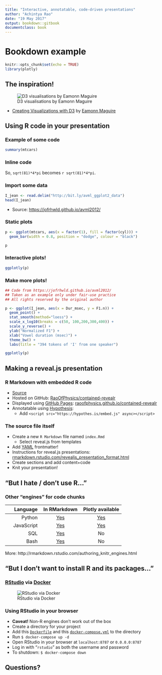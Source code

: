 ```yaml
--- 
title: "Interactive, annotatable, code-driven presentations"
author: "Achintya Rao"
date: "19 May 2017"
output: bookdown::gitbook
documentclass: book
---
```


# Bookdown example

<script src="https://hypothes.is/embed.js" async></script>
```r
knitr::opts_chunk$set(echo = TRUE)
library(plotly)
```

## The inspiration!

![D3 visualisations by Eamonn Maguire](https://raw.githubusercontent.com/RaoOfPhysics/contained-revealr/master/images/d3.gif)

- [Creating Visualizations with D3](http://antarctic-design.co.uk/biovis-workshop15/) by [Eamonn Maguire](https://github.com/eamonnmag)

## Using R code in your presentation

### Example of some code

```r
summary(mtcars)
```

### Inline code

So, `sqrt(81)*4*pi` becomes `r sqrt(81)*4*pi`.

### Import some data

```r
I_jean <- read.delim("http://bit.ly/avml_ggplot2_data")
head(I_jean)
```

- Source: [https://jofrhwld.github.io/avml2012/](https://jofrhwld.github.io/avml2012/)

### Static plots

```r

p <- ggplot(mtcars, aes(x = factor(1), fill = factor(cyl))) + 
  geom_bar(width = 0.8, position = "dodge", colour = "black")

p
```

### Interactive plots!

```r
ggplotly(p)
```

### Make more plots!

```r

## Code from https://jofrhwld.github.io/avml2012/
## Taken as an example only under fair-use practice
## All rights reserved by the original author

p <- ggplot(I_jean, aes(x = Dur_msec, y = F1.n)) + 
  geom_point() + 
  stat_smooth(method="loess") +
  scale_x_log10(breaks = c(50, 100,200,300,400)) +
  scale_y_reverse() +
  ylab("Normalized F1") +
  xlab("Vowel duration (msec)") +
  theme_bw() +
  labs(title = "394 tokens of 'I' from one speaker")

ggplotly(p)
```

## Making a reveal.js presentation

### R Markdown with embedded R code

- [Source](https://raw.githubusercontent.com/RaoOfPhysics/contained-revealr/master/index.Rmd)
- Hosted on GitHub: [RaoOfPhysics/contained-revealr](https://github.com/RaoOfPhysics/contained-revealr)
- Displayed using [GitHub Pages](https://pages.github.com/): [raoofphysics.github.io/contained-revealr](https://raoofphysics.github.io/contained-revealr)
- Annotatable using [Hypothesis](https://hypothes.is):
    - Add `<script src="https://hypothes.is/embed.js" async></script>`

### The source file itself

- Create a new `R Markdown` file named `index.Rmd`
    - Select reveal.js from templates
- Add [YAML](http://www.yaml.org/) frontmatter!
- Instructions for reveal.js presentations: [rmarkdown.rstudio.com/revealjs_presentation_format.html](http://rmarkdown.rstudio.com/revealjs_presentation_format.html)
- Create sections and add content+code
- Knit your presentation!

## "But I hate / don't use R…"

### Other "engines" for code chunks

| Language | In RMarkdown | Plotly available |
|-----:|:-----:|:-----:|
| Python      | [Yes](http://rmarkdown.rstudio.com/authoring_knitr_engines.html#python) | [Yes](https://plot.ly/python/getting-started/) |
| JavaScript | [Yes](http://rmarkdown.rstudio.com/authoring_knitr_engines.html#javascript) | [Yes](https://plot.ly/javascript/getting-started/) |
| SQL | [Yes](http://rmarkdown.rstudio.com/authoring_knitr_engines.html#sql) | No |
| Bash | [Yes](http://rmarkdown.rstudio.com/authoring_knitr_engines.html#bash) | No |

More: http://rmarkdown.rstudio.com/authoring_knitr_engines.html

## "But I don't want to install R and its packages…"

### [RStudio](https://www.rstudio.com/) via [Docker](https://www.docker.com/)

![RStudio via Docker](https://raw.githubusercontent.com/RaoOfPhysics/contained-revealr/master/images/rstudio.png)

### Using RStudio in your browser

- **Caveat!** Non-R engines don't work out of the box
- Create a directory for your project
- Add this [`Dockerfile`](https://github.com/RaoOfPhysics/contained-revealr/blob/master/Dockerfile) and this [`docker-compose.yml`](https://github.com/RaoOfPhysics/contained-revealr/blob/master/docker-compose.yml) to the directory
- Run `$ docker-compose up -d`
- Open RStudio in your browser at `localhost:8787` or `0.0.0.0:8787`
- Log in with "`rstudio`" as both the username and password
- To shutdown: `$ docker-compose down`

## Questions?